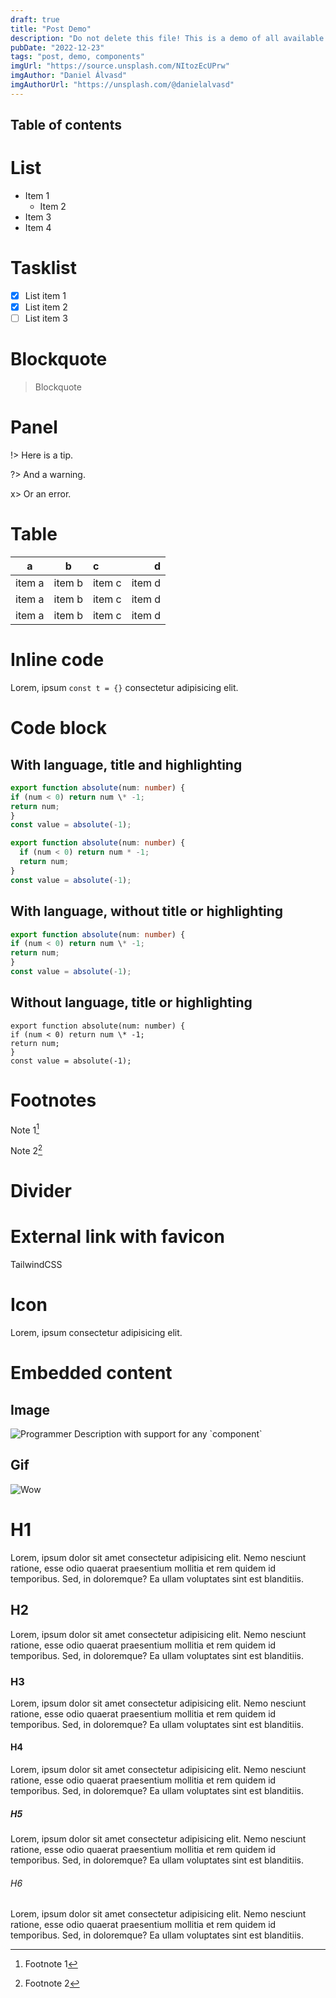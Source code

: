 ```yaml
---
draft: true
title: "Post Demo"
description: "Do not delete this file! This is a demo of all available components that can be utilized in posts. This demo is used for testing and should not be exposed on the website or in the sitemap."
pubDate: "2022-12-23"
tags: "post, demo, components"
imgUrl: "https://source.unsplash.com/NItozEcUPrw"
imgAuthor: "Daniel Álvasd"
imgAuthorUrl: "https://unsplash.com/@danielalvasd"
---
```



## Table of contents

# List

- Item 1
  - Item 2
- Item 3
- Item 4

# Tasklist

- [x] List item 1
- [x] List item 2
- [ ] List item 3

# Blockquote

> Blockquote

# Panel

!> Here is a tip.

?> And a warning.

x> Or an error.

# Table

| a      |   b    | c      |      d |
| ------ | :----: | :----- | -----: |
| item a | item b | item c | item d |
| item a | item b | item c | item d |
| item a | item b | item c | item d |

# Inline code

Lorem, ipsum `const t = {}` consectetur adipisicing elit.

# Code block

## With language, title and highlighting

```typescript title="examples/index.ts" {1-3,6}
export function absolute(num: number) {
if (num < 0) return num \* -1;
return num;
}
const value = absolute(-1);

export function absolute(num: number) {
  if (num < 0) return num * -1;
  return num;
}
const value = absolute(-1);
```

## With language, without title or highlighting

```typescript
export function absolute(num: number) {
if (num < 0) return num \* -1;
return num;
}
const value = absolute(-1);
```

## Without language, title or highlighting

```
export function absolute(num: number) {
if (num < 0) return num \* -1;
return num;
}
const value = absolute(-1);
```

# Footnotes

Note 1[^1]

Note 2[^2]

# Divider

<Divider />

# External link with favicon

<ExternalLink href="https://tailwindcss.com/" favicon>
  TailwindCSS
</ExternalLink>

# Icon

Lorem, ipsum <Icon name="smiling-face-with-smiling-eyes" /> consectetur adipisicing elit.

# Embedded content

## Image

<Image src="https://source.unsplash.com/FCHlYvR5gJI" alt="Programmer">
  Description with support for any `component`
</Image>

## Gif

<Image
  src="https://media.giphy.com/media/oYtVHSxngR3lC/giphy.gif"
  alt="Wow"
  gif
/>

# H1

Lorem, ipsum dolor sit amet consectetur adipisicing elit. Nemo nesciunt ratione, esse odio quaerat praesentium mollitia et rem quidem id temporibus. Sed, in doloremque? Ea ullam voluptates sint est blanditiis.

## H2

Lorem, ipsum dolor sit amet consectetur adipisicing elit. Nemo nesciunt ratione, esse odio quaerat praesentium mollitia et rem quidem id temporibus. Sed, in doloremque? Ea ullam voluptates sint est blanditiis.

### H3

Lorem, ipsum dolor sit amet consectetur adipisicing elit. Nemo nesciunt ratione, esse odio quaerat praesentium mollitia et rem quidem id temporibus. Sed, in doloremque? Ea ullam voluptates sint est blanditiis.

#### H4

Lorem, ipsum dolor sit amet consectetur adipisicing elit. Nemo nesciunt ratione, esse odio quaerat praesentium mollitia et rem quidem id temporibus. Sed, in doloremque? Ea ullam voluptates sint est blanditiis.

##### H5

Lorem, ipsum dolor sit amet consectetur adipisicing elit. Nemo nesciunt ratione, esse odio quaerat praesentium mollitia et rem quidem id temporibus. Sed, in doloremque? Ea ullam voluptates sint est blanditiis.

###### H6

Lorem, ipsum dolor sit amet consectetur adipisicing elit. Nemo nesciunt ratione, esse odio quaerat praesentium mollitia et rem quidem id temporibus. Sed, in doloremque? Ea ullam voluptates sint est blanditiis.

[^1]: Footnote 1
[^2]: Footnote 2
